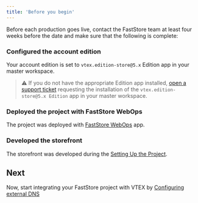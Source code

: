 ```yaml
---
title: 'Before you begin'
---
```


Before each production goes live, contact the FastStore team at least four weeks before the date and make sure that the following is complete:

<Steps>

### Configured the account edition

Your account edition is set to `vtex.edition-store@5.x` Edition app in your master workspace.

> ⚠️ If you do not have the appropriate Edition app installed, [open a support ticket](https://help.vtex.com/support) requesting the installation of the `vtex.edition-store@5.x Edition` app in your master workspace.

### Deployed the project with FastStore WebOps

The project was deployed with [FastStore WebOps](https://developers.vtex.com/docs/guides/faststore/1-onboarding-overview) app.  

### Developed the storefront

The storefront was developed during the [Setting Up the Project](https://developers.vtex.com/docs/guides/faststore/getting-started-2-setting-up-the-project).

</Steps>

## Next

Now, start integrating your FastStore project with VTEX by [Configuring external DNS](https://developers.vtex.com/docs/guides/faststore/go-live-1-setting-up-vtex-account-for-faststore)
